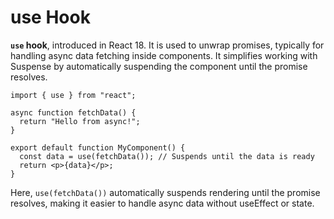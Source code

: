 # use Hook
**`use` hook**, introduced in React 18. It is used to unwrap promises, typically for handling async data fetching inside components. It simplifies working with Suspense by automatically suspending the component until the promise resolves.  

```tsx
import { use } from "react";

async function fetchData() {
  return "Hello from async!";
}

export default function MyComponent() {
  const data = use(fetchData()); // Suspends until the data is ready
  return <p>{data}</p>;
}
```
Here, `use(fetchData())` automatically suspends rendering until the promise resolves, making it easier to handle async data without useEffect or state.